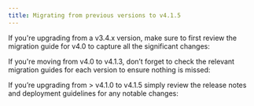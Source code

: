 ```yaml
---
title: Migrating from previous versions to v4.1.5
---
```

<Card title="Upgrading from an older version?" icon ="question">
</Card>

If you're upgrading from a v3.4.x version, make sure to first review the migration guide for v4.0 to capture all the significant changes:

<Card title="Migrating from v3.4.x to v4.0" href="../v4.0.0-april-2024/migrating-from-v3.4.x/" icon="link">
</Card>

If you're moving from v4.0 to v4.1.3, don’t forget to check the relevant migration guides for each version to ensure nothing is missed:

<Card title ="Migrating from v4.0 to v4.1" href ="../v4.1.0-may-2024/migrating-from-v3.4.x-to-v4.1" icon ="link">
</Card>

<Card title ="Migrating from v4.1 to v4.1.1" href ="../v4.1.1-june-2024/migrating-from-previous-to-v4.1.1" icon ="link">
</Card>

If you’re upgrading from > v4.1.0 to v4.1.5 simply review the release notes and deployment guidelines for any notable changes:

<Card title ="Deployment guidelines v4.1.2" href ="../v4.1.2-june-2024/deployment-guidelines-v4.1.2" icon ="link">
</Card>

<Card title ="Deployment guidelines v.4.1.3" href ="../v4.1.3-august-2024/deployment-guidelines-v4.1.3" icon ="link">
</Card>

<Card title ="Deployment guidelines v.4.1.4" href ="../v4.1.4-september-2024/deployment-guidelines-v4.1.4" icon ="link">
</Card>

<Card title ="Deployment guidelines v.4.1.5" href ="../v4.1.5-september-2024/deployment-guidelines-v4.1.5" icon ="link">
</Card>
